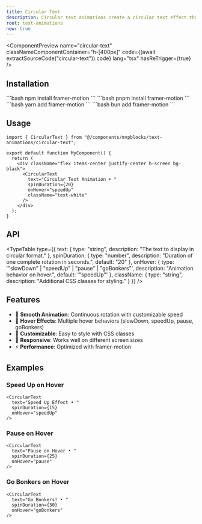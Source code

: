 ```yaml
---
title: Circular Text
description: Circular text animations create a circular text effect that continuously rotates. This engaging animation can be used to draw attention to important content or add visual interest to your design.
root: text-animations
new: true
---
```



<ComponentPreview
  name="circular-text"
  classNameComponentContainer="h-[400px]"
  code={(await extractSourceCode("circular-text")).code}
  lang="tsx"
  hasReTrigger={true}
/>

## Installation

<Steps>
  <Step>
    <Tabs items={["npm", "pnpm", "yarn", "bun"]}>
      <Tab>
        ```bash
        npm install framer-motion
        ```
      </Tab>
      <Tab>
        ```bash
        pnpm install framer-motion
        ```
      </Tab>
      <Tab>
        ```bash
        yarn add framer-motion
        ```
      </Tab>
      <Tab>
        ```bash
        bun add framer-motion
        ```
      </Tab>
    </Tabs>
  </Step>
  <Step>
    <ComponentSource
      code={(await extractSourceCode("circular-text")).code}
      className="bg-fd-secondary/50"
    />
  </Step>
</Steps>

## Usage

```tsx
import { CircularText } from "@/components/mvpblocks/text-animations/circular-text";

export default function MyComponent() {
  return (
    <div className="flex items-center justify-center h-screen bg-black">
      <CircularText
        text="Circular Text Animation • "
        spinDuration={20}
        onHover="speedUp"
        className="text-white"
      />
    </div>
  );
}
```

## API

<TypeTable
  type={{
    text: {
      type: "string",
      description: "The text to display in circular format."
    },
    spinDuration: {
      type: "number",
      description: "Duration of one complete rotation in seconds.",
      default: "20"
    },
    onHover: {
      type: '"slowDown" | "speedUp" | "pause" | "goBonkers"',
      description: "Animation behavior on hover.",
      default: '"speedUp"'
    },
    className: {
      type: "string",
      description: "Additional CSS classes for styling."
    }
  }}
/>

## Features

- 🎯 **Smooth Animation**: Continuous rotation with customizable speed
- 🎨 **Hover Effects**: Multiple hover behaviors (slowDown, speedUp, pause, goBonkers)
- 🎪 **Customizable**: Easy to style with CSS classes
- 📱 **Responsive**: Works well on different screen sizes
- ⚡ **Performance**: Optimized with framer-motion

## Examples

### Speed Up on Hover
```tsx
<CircularText
  text="Speed Up Effect • "
  spinDuration={15}
  onHover="speedUp"
/>
```

### Pause on Hover
```tsx
<CircularText
  text="Pause on Hover • "
  spinDuration={25}
  onHover="pause"
/>
```

### Go Bonkers on Hover
```tsx
<CircularText
  text="Go Bonkers! • "
  spinDuration={30}
  onHover="goBonkers"
/>
``` 